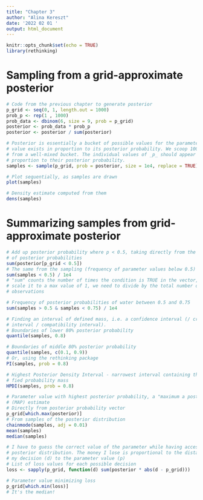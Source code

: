```yaml
---
title: "Chapter 3"
author: "Alina Kereszt"
date: '2022 02 01 '
output: html_document
---
```


```r
knitr::opts_chunk$set(echo = TRUE)
library(rethinking)
```


# Sampling from a grid-approximate posterior
```r
# Code from the previous chapter to generate posterior
p_grid <- seq(0, 1, length.out = 1000)
prob_p <- rep(1 , 1000)
prob_data <- dbinom(6, size = 9, prob = p_grid)
posterior <- prob_data * prob_p
posterior <- posterior / sum(posterior)

# Posterior is essentially a bucket of possible values for the parameter. Each
# value exists in proportion to its posterior probability. We scoop 10000 values
# from a well-mixed bucket. The individual values of _p_ should appear in 
# proportion to their posterior probability.
samples <- sample(p_grid, prob = posterior, size = 1e4, replace = TRUE)

# Plot sequentially, as samples are drawn
plot(samples)

# Density estimate computed from them
dens(samples)
```

# Summarizing samples from grid-approximate posterior
```r
# Add up posterior probability where p < 0.5, taking directly from the vector
# of posterior probabilities
sum(posterior[p_grid < 0.5])
# The same from the sampling (frequency of parameter values below 0.5)
sum(samples < 0.5) / 1e4
# "sum" counts the number of times the condition is TRUE in the vector, so to 
# scale it to a max value of 1, we need to divide by the total number of 
# observations

# Frequency of posterior probabilities of water between 0.5 and 0.75
sum(samples > 0.5 & samples < 0.75) / 1e4

# Finding an interval of defined mass, i.e. a confidence interval (/ credible 
# interval / compatibility interval).
# Boundaries of lower 80% posterior probability
quantile(samples, 0.8)

# Boundaries of middle 80% posterior probability
quantile(samples, c(0.1, 0.9))
# Or, using the rethinking package
PI(samples, prob = 0.8)

# Highest Posterior Density Interval - narrowest interval containing the speci-
# fied probability mass
HPDI(samples, prob = 0.8)

# Parameter value with highest posterior probability, a "maximum a posteriori" 
# (MAP) estimate
# Directly from posterior probability vector
p_grid[which.max(posterior)]
# From samples of the posterior distribution
chainmode(samples, adj = 0.01)
mean(samples)
median(samples)

# I have to guess the correct value of the parameter while having access to the
# posterior distribution. The money I lose is proportional to the distance of
# my decision (d) to the parameter value (p)
# List of loss values for each possible decision
loss <- sapply(p_grid, function(d) sum(posterior * abs(d - p_grid)))

# Parameter value minimizing loss
p_grid[which.min(loss)]
# It's the median!
```

























